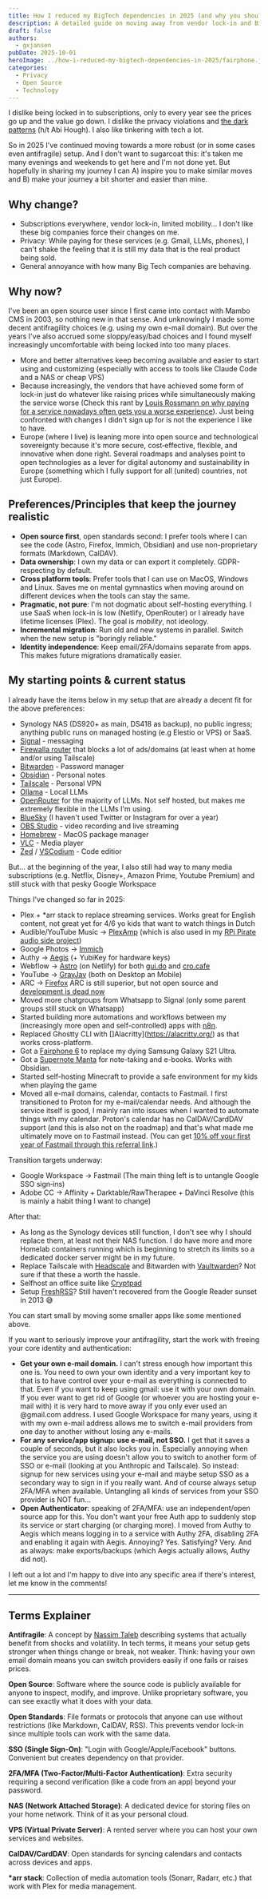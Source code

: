---
title: How I reduced my BigTech dependencies in 2025 (and why you should too)
description: A detailed guide on moving away from vendor lock-in and Big Tech subscriptions to build a more robust, privacy-friendly, and antifragile tech setup using open source alternatives.
draft: false
authors:
  - gxjansen
pubDate: 2025-10-01
heroImage: ../how-i-reduced-my-bigtech-dependencies-in-2025/fairphone.jpg
categories:
  - Privacy
  - Open Source
  - Technology
---

I dislike being locked in to subscriptions, only to every year see the prices go up and the value go down. I dislike the privacy violations and [the dark patterns](https://www.linkedin.com/feed/update/urn:li:activity:7379112533552693248) (h/t Abi Hough). I also like tinkering with tech a lot.

So in 2025 I've continued moving towards a more robust (or in some cases even antifragile) setup. And I don't want to sugarcoat this: it's taken me many evenings and weekends to get here and I'm not done yet. But hopefully in sharing my journey I can A) inspire you to make similar moves and B) make your journey a bit shorter and easier than mine.

## Why change?
- Subscriptions everywhere, vendor lock-in, limited mobility... I don't like these big companies force their changes on me.
- Privacy: While paying for these services (e.g. Gmail, LLMs, phones), I can't shake the feeling that it is still my data that is the real product being sold.
- General annoyance with how many Big Tech companies are behaving.

## Why now?
I've been an open source user since I first came into contact with Mambo CMS in 2003, so nothing new in that sense. And unknowingly I made some decent antifragility choices (e.g. using my own e-mail domain). But over the years I've also accrued some sloppy/easy/bad choices and I found myself increasingly uncomfortable with being locked into too many places.

- More and better alternatives keep becoming available and easier to start using and customizing (especially with access to tools like Claude Code and a NAS or cheap VPS)
- Because increasingly, the vendors that have achieved some form of lock-in just do whatever like raising prices while simultaneously making the service worse (Check this rant by [Louis Rossmann on why paying for a service nowadays often gets you a worse experience](https://www.youtube.com/watch?v=o4GZUCwVRLs)). Just being confronted with changes I didn't sign up for is not the experience I like to have.
- Europe (where I live) is leaning more into open source and technological sovereignty because it's more secure, cost‑effective, flexible, and innovative when done right. Several roadmaps and analyses point to open technologies as a lever for digital autonomy and sustainability in Europe (something which I fully support for all (united) countries, not just Europe).

## Preferences/Principles that keep the journey realistic
- **Open source first**, open standards second: I prefer tools where I can see the code (Astro, Firefox, Immich, Obsidian) and use non-proprietary formats (Markdown, CalDAV).
- **Data ownership**: I own my data or can export it completely. GDPR-respecting by default.
- **Cross platform tools**: Prefer tools that I can use on MacOS, Windows and Linux. Saves me on mental gymnastics when moving around on different devices when the tools can stay the same.
- **Pragmatic, not pure**: I'm not dogmatic about self-hosting everything. I use SaaS when lock-in is low (Netlify, OpenRouter) or I already have lifetime licenses (Plex). The goal is *mobility*, not ideology.
- **Incremental migration**: Run old and new systems in parallel. Switch when the new setup is "boringly reliable."
- **Identity independence**: Keep email/2FA/domains separate from apps. This makes future migrations dramatically easier.

## My starting points & current status
I already have the items below in my setup that are already a decent fit for the above preferences:
- Synology NAS (DS920+ as main, DS418 as backup), no public ingress; anything public runs on managed hosting (e.g Elestio or VPS) or SaaS.
- [Signal](https://signal.org/) - messaging
- [Firewalla router](https://firewalla.com/products/firewalla-gold-pro) that blocks a lot of ads/domains (at least when at home and/or using Tailscale)
- [Bitwarden](https://bitwarden.com/) - Password manager
- [Obsidian](https://obsidian.md/) - Personal notes
- [Tailscale](https://tailscale.com/) - Personal VPN
- [Ollama](https://ollama.com/) - Local LLMs
- [OpenRouter](https://openrouter.ai/) for the majority of LLMs. Not self hosted, but makes me extremely flexible in the LLMs I'm using.
- [BlueSky](https://bsky.app/profile/gui.do) (I haven't used Twitter or Instagram for over a year)
- [OBS Studio](https://obsproject.com/) - video recording and live streaming
- [Homebrew](https://brew.sh/) - MacOS package manager
- [VLC](https://www.videolan.org/) - Media player
- [Zed](https://zed.dev/) / [VSCodium](https://vscodium.com/) - Code editior

But... at the beginning of the year, I also still had way to many media subscriptions (e.g. Netflix, Disney+, Amazon Prime, Youtube Premium) and still stuck with that pesky Google Workspace

Things I've changed so far in 2025:
- Plex + \*arr stack to replace streaming services. Works great for English content, not great yet for 4/6 yo kids that want to watch things in Dutch
- Audible/YouTube Music → [PlexAmp](https://www.plex.tv/plexamp/) (which is also used in my [RPi Pirate audio side project](https://gui.do/post/rpi-pirate-audio-side-project/))
- Google Photos → [Immich](https://immich.app/)
- Authy → [Aegis](https://getaegis.app/) (+ YubiKey for hardware keys)
- Webflow → [Astro](https://astro.build/) (on Netlify) for both [gui.do](https://gui.do/) and [cro.cafe](https://www.cro.cafe/)
- YouTube → [GrayJay](https://grayjay.app/) (both on Desktop an Mobile)
- ARC → [Firefox](https://www.firefox.com/) ARC is still superior, but not open source and [development is dead now](https://www.youtube.com/watch?v=NXsId9C4zpg)
- Moved more chatgroups from Whatsapp to Signal (only some parent groups still stuck on Whatsapp)
- Started building more automations and workflows between my (increasingly more open and self-controlled) apps with [n8n](https://www.n8n.io).
- Replaced Ghostty CLI with []Alacritty](https://alacritty.org/) as that works cross-platform.
- Got a [Fairphone 6](https://shop.fairphone.com/nl/the-fairphone-gen-6) to replace my dying Samsung Galaxy S21 Ultra.
- Got a [Supernote Manta](https://supernote.com/pages/supernote-manta) for note-taking and e-books. Works with Obsidian.
- Started self-hosting Minecraft to provide a safe environment for my kids when playing the game
- Moved all e-mail domains, calendar, contacts to Fastmail. I first transitioned to Proton for my e-mail/calendar needs. And although the service itself is good, I mainly ran into issues when I wanted to automate things with my calendar. Proton's calendar has no CalDAV/CardDAV support (and this is also not on the roadmap) and that's what made me ultimately move on to Fastmail instead. (You can get [10% off your first year of Fastmail through this referral link](https://join.fastmail.com/dc7cc1ab).)

Transition targets underway:
- Google Workspace → Fastmail (The main thing left is to untangle Google SSO sign‑ins)
- Adobe CC → Affinity + Darktable/RawTherapee + DaVinci Resolve (this is mainly a habit thing I want to change)

After that:
- As long as the Synology devices still function, I don't see why I should replace them, at least not their NAS function. I do have more and more Homelab containers running which is beginning to stretch its limits so a dedicated docker server might be in my future.
- Replace Tailscale with [Headscale](https://headscale.net/stable/) and Bitwarden with [Vaultwarden](https://www.vaultwarden.net/)? Not sure if that these a worth the hassle.
- Selfhost an office suite like [Cryptpad](https://cryptpad.org/)
- Setup [FreshRSS](https://freshrss.org/)? Still haven't recovered from the Google Reader sunset in 2013 😅

You can start small by moving some smaller apps like some mentioned above.

If you want to seriously improve your antifragility, start the work with freeing your core identity and authentication:
- **Get your own e-mail domain.** I can't stress enough how important this one is. You need to own your own identity and a very important key to that is to have control over your e-mail as everything is connected to that. Even if you want to keep using gmail: use it with your own domain. If you ever want to get rid of Google (or whoever you are hosting your e-mail with) it is very hard to move away if you only ever used an @gmail.com address. I used Google Workspace for many years, using it with my own e-mail address allows me to switch e-mail providers from one day to another without losing any e-mails.
- **For any service/app signup: use e-mail, not SSO.** I get that it saves a couple of seconds, but it also locks you in. Especially annoying when the service you are using doesn't allow you to switch to another form of SSO or e-mail (looking at you Anthropic and Tailscale). So instead: signup for new services using your e-mail and maybe setup SSO as a secondary way to sign in if you really want. And of course always setup 2FA/MFA when available. Untangling all kinds of services from your SSO provider is NOT fun...
- **Open Authenticator**: speaking of 2FA/MFA: use an independent/open source app for this. You don't want your free Auth app to suddenly stop its service or start charging (or charging more). I moved from Authy to Aegis which means logging in to a service with Authy 2FA, disabling 2FA and enabling it again with Aegis. Annoying? Yes. Satisfying? Very. And as always: make exports/backups (which Aegis actually allows, Authy did not).

I left out a lot and I'm happy to dive into any specific area if there's interest, let me know in the comments!

---

## Terms Explainer

**Antifragile**: A concept by [Nassim Taleb](https://en.wikipedia.org/wiki/Nassim_Nicholas_Taleb) describing systems that actually benefit from shocks and volatility. In tech terms, it means your setup gets stronger when things change or break, not weaker. Think: having your own email domain means you can switch providers easily if one fails or raises prices.

**Open Source**: Software where the source code is publicly available for anyone to inspect, modify, and improve. Unlike proprietary software, you can see exactly what it does with your data.

**Open Standards**: File formats or protocols that anyone can use without restrictions (like Markdown, CalDAV, RSS). This prevents vendor lock-in since multiple tools can work with the same data.

**SSO (Single Sign-On)**: "Login with Google/Apple/Facebook" buttons. Convenient but creates dependency on that provider.

**2FA/MFA (Two-Factor/Multi-Factor Authentication)**: Extra security requiring a second verification (like a code from an app) beyond your password.

**NAS (Network Attached Storage)**: A dedicated device for storing files on your home network. Think of it as your personal cloud.

**VPS (Virtual Private Server)**: A rented server where you can host your own services and websites.

**CalDAV/CardDAV**: Open standards for syncing calendars and contacts across devices and apps.

**\*arr stack**: Collection of media automation tools (Sonarr, Radarr, etc.) that work with Plex for media management.
